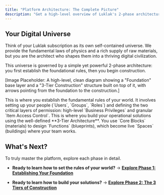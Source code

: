 ```yaml
---
title: "Platform Architecture: The Complete Picture"
description: "Get a high-level overview of Luklak's 2-phase architecture, from establishing the foundational rules to constructing your business with the 3 Tiers of Building."
---
```


## Your Digital Universe

Think of your Luklak subscription as its own self-contained universe. We provide the fundamental laws of physics and a rich supply of raw materials, but you are the architect who shapes them into a thriving digital civilization.

This universe is governed by a simple yet powerful 2-phase architecture: you first establish the foundational rules, then you begin construction.

[Image Placeholder: A high-level, clean diagram showing a "Foundation" base layer and a "3-Tier Construction" structure built on top of it, with arrows pointing from the foundation to the construction.]

<CardGroup cols={2}>
  <Card title="Phase 1: The Foundation" icon="landmark" iconType="duotone">
    This is where you establish the fundamental rules of your world. It involves setting up your people (`Users`, `Groups`, `Roles`) and defining the two critical layers of permission: high-level `Business Privileges` and granular `Item Access Control`.
  </Card>
  <Card title="Phase 2: The Construction" icon="sitemap" iconType="duotone">
    This is where you build your operational solutions using the well-defined **3-Tier Architecture**. You use `Core Blocks` (materials) to design `Functions` (blueprints), which become live `Spaces` (buildings) where your team works.
  </Card>
</CardGroup>

## What's Next?

To truly master the platform, explore each phase in detail.

- **Ready to learn how to set the rules of your world?**
  → [**Explore Phase 1: Establishing Your Foundation**](/platform/foundation)

- **Ready to learn how to build your solutions?**
  → [**Explore Phase 2: The 3 Tiers of Construction**](/platform/construction)